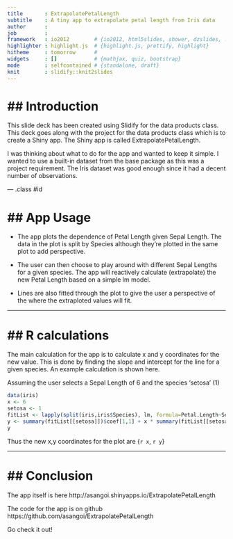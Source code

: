 ```yaml
---
title       : ExtrapolatePetalLength 
subtitle    : A tiny app to extrapolate petal length from Iris data
author      : 
job         : 
framework   : io2012        # {io2012, html5slides, shower, dzslides, ...}
highlighter : highlight.js  # {highlight.js, prettify, highlight}
hitheme     : tomorrow      # 
widgets     : []            # {mathjax, quiz, bootstrap}
mode        : selfcontained # {standalone, draft}
knit        : slidify::knit2slides
---
```

## Introduction
============
This slide deck has been created using Slidify for the data products class.
This deck goes along with the project for the data products class which is to create a Shiny app.
The Shiny app is called ExtrapolatePetalLength.

I was thinking about what to do for the app and wanted to keep it simple. I wanted to use a built-in dataset from the base package as this was a project requirement. The Iris dataset was good enough since it had a decent number of observations.

--- .class #id 

## App Usage
================
* The app plots the dependence of Petal Length given Sepal Length. The data in the plot is split by Species although they're plotted in the same plot to add perspective.

* The user can then choose to play around with different Sepal Lengths for a given species. The app will reactively calculate (extrapolate) the new Petal Length based on a simple lm model. 

* Lines are also fitted through the plot to give the user a perspective of the where the extraploted values will fit.

---

## R calculations
=================
The main calculation for the app is to calculate x and y coordinates for the new value. 
This is done by finding the slope and intercept for the line for a given species.
An example calculation is shown here.

Assuming the user selects a Sepal Length of 6 and the species 'setosa' (1)
```r
data(iris)
x <- 6
setosa <- 1
fitList <- lapply(split(iris,iris$Species), lm, formula=Petal.Length~Sepal.Length)
y <- summary(fitList[[setosa]])$coef[1,1] + x * summary(fitList[[setosa]])$coef[2,1]
y
```

Thus the new x,y coordinates for the plot are {`r x`, `r y`}


---

## Conclusion
=================
The app itself is here http://asangoi.shinyapps.io/ExtrapolatePetalLength

The code for the app is on github https://github.com/asangoi/ExtrapolatePetalLength

Go check it out!



